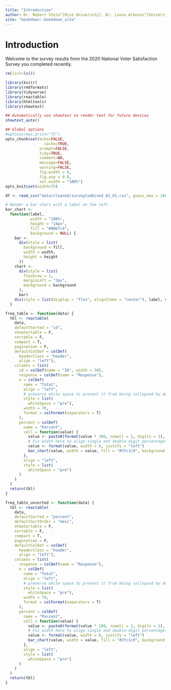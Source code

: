 ```yaml
---
title: "Introduction"
author: Dr. Robert Stein^[Rice University], Dr. Lonna Atkeson^[University of New Mexico], Dr. Trey Hood^[University of Georgia], Mason Reece^[Rice University undergraduate] 
site: "bookdown::bookdown_site"
---
```


# Introduction

Welcome to the survey results from the 2020 National Voter Satisfaction Survey you completed recently.

```r
rm(list=ls())

library(knitr)
library(rmdformats)
library(tidyverse)
library(reactable)
library(htmltools)
library(showtext)

## Automatically use showtext to render text for future devices
showtext_auto()

## Global options
#options(max.print="75")
opts_chunk$set(echo=FALSE,
	             cache=TRUE,
               prompt=FALSE,
               tidy=TRUE,
               comment=NA,
               message=FALSE,
               warning=FALSE,
               fig.width = 6,
               fig.asp = 0.8,
               out.width = "100%")
opts_knit$set(width=75)

```

```r

df <- read_csv("data/cleaned/surveyCombined_02_01.csv", guess_max = 18000)

```

```r

# Render a bar chart with a label on the left
bar_chart <-
  function(label,
           width = "100%",
           height = "14px",
           fill = "#00bfc4",
           background = NULL) {
    bar <-
      div(style = list(
        background = fill,
        width = width,
        height = height
      ))
    chart <-
      div(style = list(
        flexGrow = 1,
        marginLeft = "2px",
        background = background
      ),
      bar)
    div(style = list(display = "flex", alignItems = "center"), label, chart)
  }

freq_table <- function(data) {
  tbl <- reactable(
    data,
    defaultSorted = "id",
    showSortable = F,
    sortable = F,
    compact = T,
    pagination = F,
    defaultColDef = colDef(
      headerClass = "header",
      align = "left"),
    columns = list(
      id = colDef(name = "ID", width = 30),
      response = colDef(name = "Response"),
      n = colDef(
        name = "Total",
        align = "left",
        # preserve white space to prevent it from being collapsed by default
        style = list(
          whiteSpace = "pre"),
        width = 70,
        format = colFormat(separators = T)
      ),
      percent = colDef(
        name = "Percent",
        cell = function(value) {
          value <- paste0(format(value * 100, nsmall = 1, digits = 2), "%")
          # Fix width here to align single and double-digit percentages
          value <- format(value, width = 6, justify = "left")
          bar_chart(value, width = value, fill = "#3fc1c9", background = "#e1e1e1")
        },
        align = "left",
        style = list(
          whiteSpace = "pre")
      )
    )
  )
  return(tbl)
}

freq_table_unsorted <- function(data) {
  tbl <- reactable(
    data,
    defaultSorted = "percent",
    defaultSortOrder = "desc",
    showSortable = F,
    sortable = F,
    compact = T,
    pagination = F,
    defaultColDef = colDef(
      headerClass = "header",
      align = "left"),
    columns = list(
      response = colDef(name = "Response"),
      n = colDef(
        name = "Total",
        align = "left",
        # preserve white space to prevent it from being collapsed by default
        style = list(
          whiteSpace = "pre"),
        width = 70,
        format = colFormat(separators = T)
      ),
      percent = colDef(
        name = "Percent",
        cell = function(value) {
          value <- paste0(format(value * 100, nsmall = 1, digits = 2), "%")
          # Fix width here to align single and double-digit percentages
          value <- format(value, width = 6, justify = "left")
          bar_chart(value, width = value, fill = "#3fc1c9", background = "#e1e1e1")
        },
        align = "left",
        style = list(
          whiteSpace = "pre")
      )
    )
  )
  return(tbl)
}

```